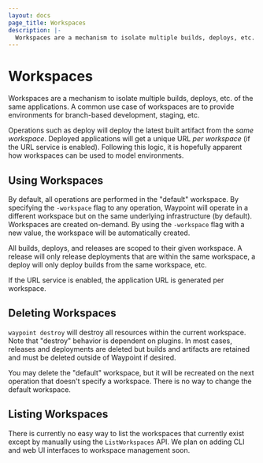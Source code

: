 ```yaml
---
layout: docs
page_title: Workspaces
description: |-
  Workspaces are a mechanism to isolate multiple builds, deploys, etc. of the same applications. A common use case of workspaces are to provide environments for branch-based development, staging, etc.
---
```


# Workspaces

Workspaces are a mechanism to isolate multiple builds, deploys, etc. of the
same applications. A common use case of workspaces are to provide environments
for branch-based development, staging, etc.

Operations such as deploy will deploy the latest built artifact from
the _same workspace_. Deployed applications will get a unique URL
_per workspace_ (if the URL service is enabled). Following this logic, it
is hopefully apparent how workspaces can be used to model environments.

## Using Workspaces

By default, all operations are performed in the "default" workspace. By
specifying the `-workspace` flag to any operation, Waypoint will operate
in a different workspace but on the same underlying infrastructure (by
default).
Workspaces are created on-demand. By using the `-workspace` flag with
a new value, the workspace will be automatically created.

All builds, deploys, and releases are scoped to their given workspace.
A release will only release deployments that are within the same workspace,
a deploy will only deploy builds from the same workspace, etc.

If the URL service is enabled, the application URL is generated per workspace.

## Deleting Workspaces

`waypoint destroy` will destroy all resources within the current workspace.
Note that "destroy" behavior is dependent on plugins. In most cases, releases
and deployments are deleted but builds and artifacts are retained and must
be deleted outside of Waypoint if desired.

You may delete the "default" workspace, but it will be recreated on the next
operation that doesn't specify a workspace. There is no way to change the
default workspace.

## Listing Workspaces

There is currently no easy way to list the workspaces that currently exist
except by manually using the `ListWorkspaces` API. We plan on adding CLI
and web UI interfaces to workspace management soon.
